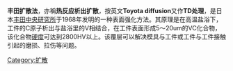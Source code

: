 {{Orphan|time=2016-12-17T14:29:25+00:00}}

{{unreferenced|time=2011-12-14T14:14:35+00:00}}
'''丰田扩散法'''，亦稱'''热反应析出扩散'''，按英文'''Toyota diffusion'''又作'''TD处理'''，是日本[[丰田中央研究所|丰田中央研究所]]于1968年发明的一种表面强化方法。其原理是在高温盐浴下，工件的C原子析出与盐浴里的V相结合，在工件表面形成5～20um的VC化合物，该化合物[[硬度|硬度]]可达到2800HV以上。该覆层可以解决模具与工件或工件与工件接触引起的磨损、拉伤等问题。

[[Category:扩散|Category:扩散]]

{{stub}}